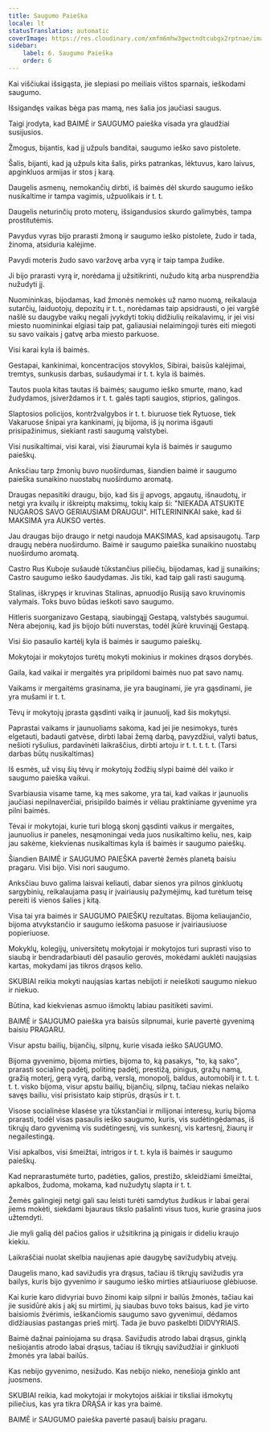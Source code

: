```yaml
---
title: Saugumo Paieška
locale: lt
statusTranslation: automatic
coverImage: https://res.cloudinary.com/xmfm6mhw3gwctndtcubgx2rptnae/image/upload/v1740337243/small_cover_educacion_fundamental_a051170f1c.webp
sidebar:
    label: 6. Saugumo Paieška
    order: 6
---
```

Kai viščiukai išsigąsta, jie slepiasi po meiliais vištos sparnais, ieškodami saugumo.

Išsigandęs vaikas bėga pas mamą, nes šalia jos jaučiasi saugus.

Taigi įrodyta, kad BAIMĖ ir SAUGUMO paieška visada yra glaudžiai susijusios.

Žmogus, bijantis, kad jį užpuls banditai, saugumo ieško savo pistolete.

Šalis, bijanti, kad ją užpuls kita šalis, pirks patrankas, lėktuvus, karo laivus, apginkluos armijas ir stos į karą.

Daugelis asmenų, nemokančių dirbti, iš baimės dėl skurdo saugumo ieško nusikaltime ir tampa vagimis, užpuolikais ir t. t.

Daugelis neturinčių proto moterų, išsigandusios skurdo galimybės, tampa prostitutėmis.

Pavydus vyras bijo prarasti žmoną ir saugumo ieško pistolete, žudo ir tada, žinoma, atsiduria kalėjime.

Pavydi moteris žudo savo varžovę arba vyrą ir taip tampa žudike.

Ji bijo prarasti vyrą ir, norėdama jį užsitikrinti, nužudo kitą arba nusprendžia nužudyti jį.

Nuomininkas, bijodamas, kad žmonės nemokės už namo nuomą, reikalauja sutarčių, laiduotojų, depozitų ir t. t., norėdamas taip apsidrausti, o jei vargšė našlė su daugybe vaikų negali įvykdyti tokių didžiulių reikalavimų, ir jei visi miesto nuomininkai elgiasi taip pat, galiausiai nelaimingoji turės eiti miegoti su savo vaikais į gatvę arba miesto parkuose.

Visi karai kyla iš baimės.

Gestapai, kankinimai, koncentracijos stovyklos, Sibirai, baisūs kalėjimai, tremtys, sunkusis darbas, sušaudymai ir t. t. kyla iš baimės.

Tautos puola kitas tautas iš baimės; saugumo ieško smurte, mano, kad žudydamos, įsiverždamos ir t. t. galės tapti saugios, stiprios, galingos.

Slaptosios policijos, kontržvalgybos ir t. t. biuruose tiek Rytuose, tiek Vakaruose šnipai yra kankinami, jų bijoma, iš jų norima išgauti prisipažinimus, siekiant rasti saugumą valstybei.

Visi nusikaltimai, visi karai, visi žiaurumai kyla iš baimės ir saugumo paieškų.

Anksčiau tarp žmonių buvo nuoširdumas, šiandien baimė ir saugumo paieška sunaikino nuostabų nuoširdumo aromatą.

Draugas nepasitiki draugu, bijo, kad šis jį apvogs, apgautų, išnaudotų, ir netgi yra kvailų ir iškreiptų maksimų, tokių kaip ši: "NIEKADA ATSUKITE NUGAROS SAVO GERIAUSIAM DRAUGUI". HITLERININKAI sakė, kad ši MAKSIMA yra AUKSO vertės.

Jau draugas bijo draugo ir netgi naudoja MAKSIMAS, kad apsisaugotų. Tarp draugų nebėra nuoširdumo. Baimė ir saugumo paieška sunaikino nuostabų nuoširdumo aromatą.

Castro Rus Kuboje sušaudė tūkstančius piliečių, bijodamas, kad jį sunaikins; Castro saugumo ieško šaudydamas. Jis tiki, kad taip gali rasti saugumą.

Stalinas, iškrypęs ir kruvinas Stalinas, apnuodijo Rusiją savo kruvinomis valymais. Toks buvo būdas ieškoti savo saugumo.

Hitleris suorganizavo Gestapą, siaubingąjį Gestapą, valstybės saugumui. Nėra abejonių, kad jis bijojo būti nuverstas, todėl įkūrė kruvinąjį Gestapą.

Visi šio pasaulio kartėlį kyla iš baimės ir saugumo paieškų.

Mokytojai ir mokytojos turėtų mokyti mokinius ir mokines drąsos dorybės.

Gaila, kad vaikai ir mergaitės yra pripildomi baimės nuo pat savo namų.

Vaikams ir mergaitėms grasinama, jie yra bauginami, jie yra gąsdinami, jie yra mušami ir t. t.

Tėvų ir mokytojų įprasta gąsdinti vaiką ir jaunuolį, kad šis mokytųsi.

Paprastai vaikams ir jaunuoliams sakoma, kad jei jie nesimokys, turės elgetauti, badauti gatvėse, dirbti labai žemą darbą, pavyzdžiui, valyti batus, nešioti ryšulius, pardavinėti laikraščius, dirbti artoju ir t. t. t. t. t. (Tarsi darbas būtų nusikaltimas)

Iš esmės, už visų šių tėvų ir mokytojų žodžių slypi baimė dėl vaiko ir saugumo paieška vaikui.

Svarbiausia visame tame, ką mes sakome, yra tai, kad vaikas ir jaunuolis jaučiasi nepilnaverčiai, prisipildo baimės ir vėliau praktiniame gyvenime yra pilni baimės.

Tėvai ir mokytojai, kurie turi blogą skonį gąsdinti vaikus ir mergaites, jaunuolius ir paneles, nesąmoningai veda juos nusikaltimo keliu, nes, kaip jau sakėme, kiekvienas nusikaltimas kyla iš baimės ir saugumo paieškų.

Šiandien BAIMĖ ir SAUGUMO PAIEŠKA pavertė žemės planetą baisiu pragaru. Visi bijo. Visi nori saugumo.

Anksčiau buvo galima laisvai keliauti, dabar sienos yra pilnos ginkluotų sargybinių, reikalaujama pasų ir įvairiausių pažymėjimų, kad turėtum teisę pereiti iš vienos šalies į kitą.

Visa tai yra baimės ir SAUGUMO PAIEŠKŲ rezultatas. Bijoma keliaujančio, bijoma atvykstančio ir saugumo ieškoma pasuose ir įvairiausiuose popieriuose.

Mokyklų, kolegijų, universitetų mokytojai ir mokytojos turi suprasti viso to siaubą ir bendradarbiauti dėl pasaulio gerovės, mokėdami auklėti naująsias kartas, mokydami jas tikros drąsos kelio.

SKUBIAI reikia mokyti naująsias kartas nebijoti ir neieškoti saugumo niekuo ir niekuo.

Būtina, kad kiekvienas asmuo išmoktų labiau pasitikėti savimi.

BAIMĖ ir SAUGUMO paieška yra baisūs silpnumai, kurie pavertė gyvenimą baisiu PRAGARU.

Visur apstu bailių, bijančių, silpnų, kurie visada ieško SAUGUMO.

Bijoma gyvenimo, bijoma mirties, bijoma to, ką pasakys, "to, ką sako", prarasti socialinę padėtį, politinę padėtį, prestižą, pinigus, gražų namą, gražią moterį, gerą vyrą, darbą, verslą, monopolį, baldus, automobilį ir t. t. t. t. t. visko bijoma, visur apstu bailių, bijančių, silpnų, tačiau niekas nelaiko savęs bailiu, visi prisistato kaip stiprūs, drąsūs ir t. t.

Visose socialinėse klasėse yra tūkstančiai ir milijonai interesų, kurių bijoma prarasti, todėl visas pasaulis ieško saugumo, kuris, vis sudėtingėdamas, iš tikrųjų daro gyvenimą vis sudėtingesnį, vis sunkesnį, vis kartesnį, žiaurų ir negailestingą.

Visi apkalbos, visi šmeižtai, intrigos ir t. t. kyla iš baimės ir saugumo paieškų.

Kad neprarastumėte turto, padėties, galios, prestižo, skleidžiami šmeižtai, apkalbos, žudoma, mokama, kad nužudytų slapta ir t. t.

Žemės galingieji netgi gali sau leisti turėti samdytus žudikus ir labai gerai jiems mokėti, siekdami bjauraus tikslo pašalinti visus tuos, kurie grasina juos užtemdyti.

Jie myli galią dėl pačios galios ir užsitikrina ją pinigais ir dideliu kraujo kiekiu.

Laikraščiai nuolat skelbia naujienas apie daugybę savižudybių atvejų.

Daugelis mano, kad savižudis yra drąsus, tačiau iš tikrųjų savižudis yra bailys, kuris bijo gyvenimo ir saugumo ieško mirties atšiauriuose glėbiuose.

Kai kurie karo didvyriai buvo žinomi kaip silpni ir bailūs žmonės, tačiau kai jie susidūrė akis į akį su mirtimi, jų siaubas buvo toks baisus, kad jie virto baisiomis žvėrimis, ieškančiomis saugumo savo gyvenimui, dėdamos didžiausias pastangas prieš mirtį. Tada jie buvo paskelbti DIDVYRIAIS.

Baimė dažnai painiojama su drąsa. Savižudis atrodo labai drąsus, ginklą nešiojantis atrodo labai drąsus, tačiau iš tikrųjų savižudžiai ir ginkluoti žmonės yra labai bailūs.

Kas nebijo gyvenimo, nesižudo. Kas nebijo nieko, nenešioja ginklo ant juosmens.

SKUBIAI reikia, kad mokytojai ir mokytojos aiškiai ir tiksliai išmokytų piliečius, kas yra tikra DRĄSA ir kas yra baimė.

BAIMĖ ir SAUGUMO paieška pavertė pasaulį baisiu pragaru.

